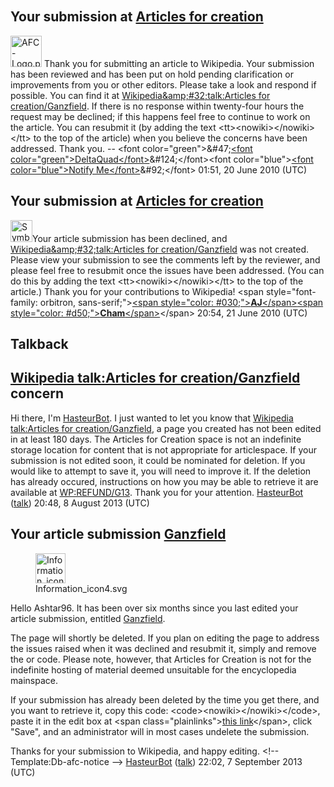 <article id="27767830" title=User talk:Ashtar96>
	<talkpage id="27767830" title="User talk:Ashtar96">
== Your submission at [[WP:AFC|Articles for creation]] ==
[[File:AFC-Logo.png|50px|left]] Thank you for submitting an article to Wikipedia. Your submission has been reviewed and has been put on hold pending clarification or improvements from you or other editors. Please take a look and respond if possible. You can find it at [[Wikipedia&amp;#32;talk:Articles for creation/Ganzfield]]. If there is no response within twenty-four hours the request may be declined; if this happens feel free to continue to work on the article. You can resubmit it (by adding the text &lt;tt&gt;&lt;nowiki&gt;{{subst:AFC submission/submit}}&lt;/nowiki&gt;&lt;/tt&gt; to the top of the article) when you believe the concerns have been addressed. Thank you. -- &lt;font color=&quot;green&quot;&gt;&amp;#47;[[User:DeltaQuad|&lt;font color=&quot;green&quot;&gt;DeltaQuad&lt;/font&gt;]]&amp;#124;&lt;/font&gt;&lt;font color=&quot;blue&quot;&gt;[[User_Talk:DeltaQuad|&lt;font color=&quot;blue&quot;&gt;Notify Me&lt;/font&gt;]]&amp;#92;&lt;/font&gt; 01:51, 20 June 2010 (UTC)

== Your submission at [[WP:AFC|Articles for creation]] ==
[[File:Symbol declined.svg|35px|left]]Your article submission has been declined, and [[Wikipedia&amp;#32;talk:Articles for creation/Ganzfield]] was not created. Please view your submission to see the comments left by the reviewer, and please feel free to resubmit once the issues have been addressed. (You can do this by adding the text &lt;tt&gt;&lt;nowiki&gt;{{subst:AFC submission/submit}}&lt;/nowiki&gt;&lt;/tt&gt; to the top of the article.) Thank you for your contributions to Wikipedia! &lt;span style=&quot;font-family: orbitron, sans-serif;&quot;&gt;[[User:AJCham|&lt;span style=&quot;color: #030;&quot;&gt;'''AJ'''&lt;/span&gt;]][[User talk:AJCham|&lt;span style=&quot;color: #d50;&quot;&gt;'''Cham'''&lt;/span&gt;]]&lt;/span&gt; 20:54, 21 June 2010 (UTC)
==Talkback==
{{talkback|AJCham|Ganzfield|ts=01:17, 23 June 2010 (UTC)}}
==[[Wikipedia talk:Articles for creation/Ganzfield]] concern==
Hi there, I'm [[User:HasteurBot|HasteurBot]]. I just wanted to let you know that [[Wikipedia talk:Articles for creation/Ganzfield]], a page you created has not been edited in at least 180 days.  The Articles for Creation space is not an indefinite storage location for content that is not appropriate for articlespace.
If your submission is not edited soon, it could be nominated for deletion.  If you would like to attempt to save it, you will need to improve it.
If the deletion has already occured, instructions on how you may be able to retrieve it are available at [[WP:REFUND/G13]].
Thank you for your attention. [[User:HasteurBot|HasteurBot]] ([[User talk:HasteurBot|talk]]) 20:48, 8 August 2013 (UTC)
==Your article submission [[Wikipedia talk:Articles for creation/Ganzfield|Ganzfield]]==
[[File:Information icon4.svg|48px|left|alt=|link=]]

Hello Ashtar96. It has been over six months since you last edited your article submission, entitled [[Wikipedia talk:Articles for creation/Ganzfield|Ganzfield]]. 

The page will shortly be deleted. If you plan on editing the page to address the issues raised when it was declined and resubmit it, simply {{edit|Wikipedia talk:Articles for creation/Ganzfield|edit the submission}} and remove the {{tlc|db-afc}} or {{tlc|db-g13}} code. Please note, however, that Articles for Creation is not for the indefinite hosting of material deemed unsuitable for the encyclopedia mainspace.

If your submission has already been deleted by the time you get there, and you want to retrieve it, copy this code: &lt;code&gt;&lt;nowiki&gt;{{subst:Refund/G13|&lt;/nowiki&gt;Wikipedia talk:Articles for creation/Ganzfield&lt;nowiki&gt;}}&lt;/nowiki&gt;&lt;/code&gt;, paste it in the edit box at &lt;span class=&quot;plainlinks&quot;&gt;[http://en.wikipedia.org/w/index.php?title=Wikipedia:Requests_for_undeletion&amp;action=edit&amp;section=new this link]&lt;/span&gt;, click &quot;Save&quot;, and an administrator will in most cases undelete the submission.

Thanks for your submission to Wikipedia, and happy editing. &lt;!-- Template:Db-afc-notice --&gt; [[User:HasteurBot|HasteurBot]] ([[User talk:HasteurBot|talk]]) 22:02, 7 September 2013 (UTC)
	</talkpage>
</article>